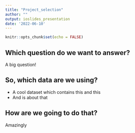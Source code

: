 ```yaml
---
title: "Project_selection"
author: ""
output: ioslides_presentation
date: '2022-06-10'
---
```


```r
knitr::opts_chunk$set(echo = FALSE)
```

## Which question do we want to answer?

A big question!

## So, which data are we using?

- A cool dataset which contains this and this
- And is about that 

## How are we going to do that?

Amazingly